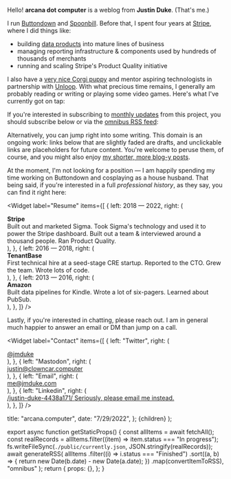 
Hello! <strong>arcana dot computer</strong> is a weblog from <strong>Justin Duke</strong>. (That's me.)

I run [Buttondown](https://buttondown.email) and [ Spoonbill](https://spoonbill.io). Before that, I spent four years at [Stripe](https://stripe.com), where I did things like:

- building [data products](https://stripe.com/sigma) into mature
  lines of business
- managing reporting infrastructure & components used by hundreds of thousands
  of merchants
- running and scaling Stripe's Product Quality initiative

I also have a [very nice Corgi puppy](https://www.instagram.com/itstellybelly) and mentor aspiring technologists in partnership with [Unloop](https://www.un-loop.org). With what precious time remains, I generally am probably reading or writing or playing some video games. Here's what I've currently got on tap:

<CurrentlyWidget items={currently} />

If you're
interested in subscribing to [monthly updates](https://newsletter.arcana.computer) from this project, you should subscribe below or via the [omnibus RSS feed](/rss/omnibus.xml):

<div className="py-4">
  <SubscribeForm />
</div>

Alternatively, you can jump right into some writing.
This domain is an ongoing work: links below that are slightly faded are drafts, and unclickable links
are placeholders for future content.
You're welcome to peruse them, of course, and you might also enjoy [my shorter, more blog-y posts](/blog).

<TableOfContents />

At the moment, I'm not looking for a position — I am happily spending my time working on Buttondown and cosplaying as a house husband. That being said, if you're interested in a full _professional history_, as they say, you can find it right here:

<Widget
  label="Resume"
  items={[
    {
      left: <span className="tabular-nums">2018 — 2022</span>,
      right: (
        <div className="flex-1 ml-4 mb-2">
          <strong>Stripe</strong>
          <div>
            Built out and marketed Sigma. Took Sigma's technology and used it to
            power the Stripe dashboard. Built out a team & interviewed around a
            thousand people. Ran Product Quality.
          </div>
        </div>
      ),
    },
    {
      left: <span className="tabular-nums">2016 — 2018</span>,
      right: (
        <div className="flex-1 ml-4 mb-2">
          <strong>TenantBase</strong>
          <div>
            First technical hire at a seed-stage CRE startup. Reported to the
            CTO. Grew the team. Wrote lots of code.
          </div>
        </div>
      ),
    },
    {
      left: <span className="tabular-nums">2013 — 2016</span>,
      right: (
        <div className="flex-1 ml-4 mb-2">
          <strong>Amazon</strong>
          <div>
            Built data pipelines for Kindle. Wrote a lot of six-pagers. Learned
            about PubSub.
          </div>
        </div>
      ),
    },
  ]}
/>

Lastly, if you're interested in chatting, please reach out. I am in general much happier to answer an email or DM than jump on a call.

<Widget
  label="Contact"
  items={[
    {
      left: "Twitter",
      right: (
        <div className="flex-1 text-right">
          <a href="https://twitter.com/jmduke">@jmduke</a>
        </div>
      ),
    },
    {
      left: "Mastodon",
      right: (
        <div className="flex-1 text-right">
          <a href="https://clowncar.computer/@justin">
            justin@clowncar.computer
          </a>
        </div>
      ),
    },
    {
      left: "Email",
      right: (
        <div className="flex-1 text-right">
          <a href="mailto:me@jmduke.com">me@jmduke.com</a>
        </div>
      ),
    },
    {
      left: "Linkedin",
      right: (
        <div className="flex-1 text-right">
          <a
            href="https://www.linkedin.com/in/justin-duke-4438a171"
            className="group"
          >
            <span className="group-hover:hidden text-brand underline">
              /justin-duke-4438a171/
            </span>
            <span className="hidden group-hover:block text-brand underline">
              Seriously, please email me instead.
            </span>
          </a>
        </div>
      ),
    },
  ]}
/>

  title: "arcana.computer",
  date: "7/29/2022",
};
  <MarkdownPage meta={meta}>{children}</MarkdownPage>
);

export async function getStaticProps() {
  const allItems = await fetchAll();
  const realRecords = allItems.filter((item) => item.status === "In progress");
  fs.writeFileSync(`./public/currently.json`, JSON.stringify(realRecords));
  await generateRSS(
    allItems
      .filter((i) => i.status === "Finished")
      .sort((a, b) => {
        return new Date(b.date) - new Date(a.date);
      })
      .map(convertItemToRSS),
    "omnibus"
  );
  return {
    props: {},
  };
}
